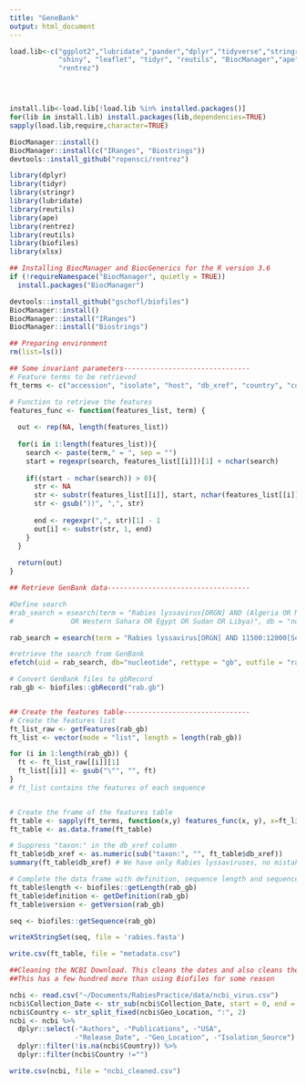 ```yaml
---
title: "GeneBank"
output: html_document
---
```


```r
load.lib<-c("ggplot2","lubridate","pander","dplyr","tidyverse","stringr",
            "shiny", "leaflet", "tidyr", "reutils", "BiocManager","ape",
            "rentrez")




install.lib<-load.lib[!load.lib %in% installed.packages()]
for(lib in install.lib) install.packages(lib,dependencies=TRUE)
sapply(load.lib,require,character=TRUE)

BiocManager::install()
BiocManager::install(c("IRanges", "Biostrings"))
devtools::install_github("ropensci/rentrez")

library(dplyr)
library(tidyr)
library(stringr)
library(lubridate)
library(reutils)
library(ape)
library(rentrez)
library(reutils)
library(biofiles)
library(xlsx)


```

```r
## Installing BiocManager and BiocGenerics for the R version 3.6
if (!requireNamespace("BiocManager", quietly = TRUE))
  install.packages("BiocManager")

devtools::install_github("gschofl/biofiles")
BiocManager::install()
BiocManager::install("IRanges")
BiocManager::install("Biostrings")

## Preparing environment
rm(list=ls())

## Some invariant parameters-------------------------------
# Feature terms to be retrieved
ft_terms <- c("accession", "isolate", "host", "db_xref", "country", "collection_date", "note")

# Function to retrieve the features
features_func <- function(features_list, term) {
  
  out <- rep(NA, length(features_list))
  
  for(i in 1:length(features_list)){
    search <- paste(term," = ", sep = "")
    start = regexpr(search, features_list[[i]])[1] + nchar(search)
    
    if((start - nchar(search)) > 0){
      str <- NA
      str <- substr(features_list[[i]], start, nchar(features_list[[i]]))
      str <- gsub("))", ",", str)
      
      end <- regexpr(",", str)[1] - 1
      out[i] <- substr(str, 1, end)
    }
  }
  
  return(out)
}
```

```r
## Retrieve GenBank data-----------------------------------

#Define search
#rab_search = esearch(term = "Rabies lyssavirus[ORGN] AND (Algeria OR Morocco OR Tunisia OR Ceuta OR Melilla 
#              OR Western Sahara OR Egypt OR Sudan OR Libya)", db = "nucleotide", retmax = 1000, usehistory = TRUE)

rab_search = esearch(term = "Rabies lyssavirus[ORGN] AND 11500:12000[Sequence Length]", db = "nucleotide", retmax = 3000, usehistory = TRUE)

#retrieve the search from GenBank
efetch(uid = rab_search, db="nucleotide", rettype = "gb", outfile = "rab.gb")

# Convert GenBank files to gbRecord
rab_gb <- biofiles::gbRecord("rab.gb")


## Create the features table-------------------------------
# Create the features list
ft_list_raw <- getFeatures(rab_gb)
ft_list <- vector(mode = "list", length = length(rab_gb))

for (i in 1:length(rab_gb)) {
  ft <- ft_list_raw[[i]][1]
  ft_list[[i]] <- gsub("\"", "", ft)
}
# ft_list contains the features of each sequence


# Create the frame of the features table  
ft_table <- sapply(ft_terms, function(x,y) features_func(x, y), x=ft_list)
ft_table <- as.data.frame(ft_table)

# Suppress "taxon:" in the db_xref column
ft_table$db_xref <- as.numeric(sub("taxon:", "", ft_table$db_xref))
summary(ft_table$db_xref) # We have only Rabies lyssaviruses, no mistake was made

# Complete the data frame with definition, sequence length and sequence version
ft_table$length <- biofiles::getLength(rab_gb)
ft_table$definition <- getDefinition(rab_gb)
ft_table$version <- getVersion(rab_gb)

seq <- biofiles::getSequence(rab_gb)

writeXStringSet(seq, file = 'rabies.fasta')

write.csv(ft_table, file = "metadata.csv")

```



```r

##Cleaning the NCBI Download. This cleans the dates and also cleans the countries
##This has a few hundred more than using Biofiles for some reason

ncbi <- read.csv("~/Documents/RabiesPractice/data/ncbi_virus.csv")
ncbi$Collection_Date <- str_sub(ncbi$Collection_Date, start = 0, end = 4)
ncbi$Country <- str_split_fixed(ncbi$Geo_Location, ":", 2)
ncbi <- ncbi %>% 
  dplyr::select(-"Authors", -"Publications", -"USA", 
                -"Release_Date", -"Geo_Location", -"Isolation_Source") %>% 
  dplyr::filter(!is.na(ncbi$Country)) %>% 
  dplyr::filter(ncbi$Country !="")

write.csv(ncbi, file = "ncbi_cleaned.csv")

  
```
